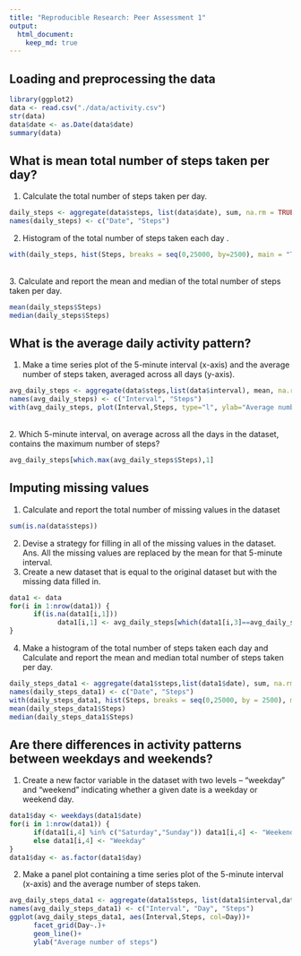 ```yaml
---
title: "Reproducible Research: Peer Assessment 1"
output: 
  html_document:
    keep_md: true
---
```


## Loading and preprocessing the data
```r
library(ggplot2)
data <- read.csv("./data/activity.csv")
str(data)
data$date <- as.Date(data$date)
summary(data)
```



## What is mean total number of steps taken per day?
1. Calculate the total number of steps taken per day.  
```r
daily_steps <- aggregate(data$steps, list(data$date), sum, na.rm = TRUE)
names(daily_steps) <- c("Date", "Steps")
```
2. Histogram of the total number of steps taken each day .   
```r
with(daily_steps, hist(Steps, breaks = seq(0,25000, by=2500), main = "Total number of steps taken per day"))
```  
<br>
3. Calculate and report the mean and median of the total number of steps taken per day.  
```r
mean(daily_steps$Steps)
median(daily_steps$Steps)
```



## What is the average daily activity pattern?
1. Make a time series plot of the 5-minute interval (x-axis) and the average number of steps taken, averaged across all days (y-axis).  
``` r
avg_daily_steps <- aggregate(data$steps,list(data$interval), mean, na.rm=TRUE)
names(avg_daily_steps) <- c("Interval", "Steps")
with(avg_daily_steps, plot(Interval,Steps, type="l", ylab="Average number of steps"))
```
<br>
2. Which 5-minute interval, on average across all the days in the dataset, contains the maximum number of steps?
``` r
avg_daily_steps[which.max(avg_daily_steps$Steps),1]
```



## Imputing missing values
1. Calculate and report the total number of missing values in the dataset 
```r
sum(is.na(data$steps))
```
2. Devise a strategy for filling in all of the missing values in the dataset.  
Ans. All the missing values are replaced by the mean for that 5-minute interval.
3. Create a new dataset that is equal to the original dataset but with the missing data filled in.
```r
data1 <- data
for(i in 1:nrow(data1)) {
      if(is.na(data1[i,1])) 
            data1[i,1] <- avg_daily_steps[which(data1[i,3]==avg_daily_steps[,1]),2]
}
```
4. Make a histogram of the total number of steps taken each day and Calculate and report the mean and median total number of steps taken per day.
```r
daily_steps_data1 <- aggregate(data1$steps,list(data1$date), sum, na.rm=TRUE)
names(daily_steps_data1) <- c("Date", "Steps")
with(daily_steps_data1, hist(Steps, breaks = seq(0,25000, by = 2500), main = "Total number of steps taken per day"))
mean(daily_steps_data1$Steps)
median(daily_steps_data1$Steps)
```



## Are there differences in activity patterns between weekdays and weekends?
1. Create a new factor variable in the dataset with two levels – “weekday” and “weekend” indicating whether a given date is a weekday or weekend day.
```r
data1$day <- weekdays(data1$date)
for(i in 1:nrow(data1)) {
      if(data1[i,4] %in% c("Saturday","Sunday")) data1[i,4] <- "Weekend"
      else data1[i,4] <- "Weekday"
}
data1$day <- as.factor(data1$day)
```
2. Make a panel plot containing a time series plot of the 5-minute interval (x-axis) and the average number of steps taken.
```r
avg_daily_steps_data1 <- aggregate(data1$steps, list(data1$interval,data1$day), mean, na.rm=TRUE)
names(avg_daily_steps_data1) <- c("Interval", "Day", "Steps")
ggplot(avg_daily_steps_data1, aes(Interval,Steps, col=Day))+
      facet_grid(Day~.)+
      geom_line()+
      ylab("Average number of steps")
```

